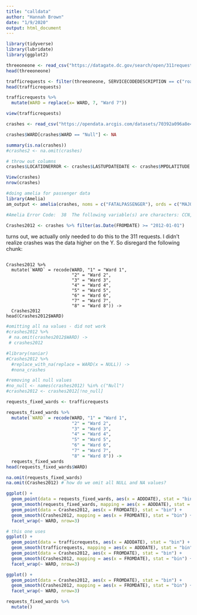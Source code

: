 ```yaml
---
title: "calldata"
author: "Hannah Brown"
date: "1/9/2020"
output: html_document
---
```


```r
library(tidyverse)
library(lubridate)
library(ggplot2)
```


```r
threeoneone <- read_csv("https://datagate.dc.gov/search/open/311requests?daterange=8years&details=true&format=csv")
head(threeoneone)

trafficrequests <- filter(threeoneone, SERVICECODEDESCRIPTION == c("roadway signs","streetlight repair investigation","pothole"))
head(trafficrequests)

trafficrequests %>% 
  mutate(WARD = replace(x= WARD, 7, "Ward 7"))

view(trafficrequests)
```

```r
crashes <- read_csv("https://opendata.arcgis.com/datasets/70392a096a8e431381f1f692aaa06afd_24.csv")

crashes$WARD[crashes$WARD == "Null"] <- NA

summary(is.na(crashes))
#crashes2 <- na.omit(crashes)

# throw out columns
crashes$LOCATIONERROR <- crashes$LASTUPDATEDATE <- crashes$MPDLATITUDE <- crashes$MPDLONGITUDE <- crashes$MPDGEOX <- crashes$MPDGEOY <- crashes$STREETSEGID <- crashes$ROADWAYSEGID <- crashes$MAR_ADDRESS <- crashes$TODATE <- crashes$FATALPASSENGER <- crashes$MAJORINJURIESPASSENGER <- crashes$UNKNOWNINJURIESPASSENGER <- NULL

View(crashes)
nrow(crashes)
```

```r
#doing amelia for passenger data
library(Amelia)
am_output <- amelia(crashes, noms = c("FATALPASSENGER"), ords = c("MAJORINJURIESPASSENGER", "MINORINJURIESPASSENGER", "UNKNOWNINJURIESPASSENGER"))

#Amelia Error Code:  38  The following variable(s) are characters: CCN, ROUTEID, ADDRESS, WARD, EVENTID, NEARESTINTROUTEID, NEARESTINTSTREETNAME, INTAPPROACHDIRECTION, BLOCKKEY, SUBBLOCKKEYYou may have wanted to set this as a ID variable to remove it from the imputation model or as an ordinal or nominal variable to be imputed.  Please set it as either and try again. 
```

```r
Crashes2012 <- crashes %>% filter(as.Date(FROMDATE) >= "2012-01-01")
```

turns out, we actually only needed to do this to the 311 requests. I didn't realize crashes was the data higher on the Y. So disregard the following chunk: 
```

Crashes2012 %>% 
  mutate(`WARD` = recode(WARD, "1" = "Ward 1", 
                         "2" = "Ward 2",
                         "3" = "Ward 3",
                         "4" = "Ward 4",
                         "5" = "Ward 5",
                         "6" = "Ward 6",
                         "7" = "Ward 7",
                         "8" = "Ward 8")) ->
  Crashes2012
head(Crashes2012$WARD)
```

```r
#omitting all na values - did not work
#crashes2012 %>% 
 # na.omit(crashes2012$WARD) ->
 # crashes2012
```

```r
#library(naniar)
#Crashes2012 %>% 
  #replace_with_na(replace = WARD(x = NULL)) ->
  #nona_crashes
```

```r
#removing all null values
#no_null <- names(crashes2012) %in% c("Null")
#crashes2012 <- crashes2012[!no_null]
```

```r

requests_fixed_wards <- trafficrequests

requests_fixed_wards %>% 
  mutate(`WARD` = recode(WARD, "1" = "Ward 1", 
                         "2" = "Ward 2", 
                         "3" = "Ward 3",
                         "4" = "Ward 4",
                         "5" = "Ward 5",
                         "6" = "Ward 6",
                         "7" = "Ward 7",
                         "8" = "Ward 8")) ->
  requests_fixed_wards
head(requests_fixed_wards$WARD)

na.omit(requests_fixed_wards)
na.omit(Crashes2012) # how do we omit all NULL and NA values?
```

```r
ggplot() +
  geom_point(data = requests_fixed_wards, aes(x = ADDDATE), stat = "bin") +
  geom_smooth(requests_fixed_wards, mapping = aes(x = ADDDATE), stat = "bin") +
  geom_point(data = Crashes2012, aes(x = FROMDATE), stat = "bin") +
  geom_smooth(Crashes2012, mapping = aes(x = FROMDATE), stat = "bin") +
  facet_wrap(~ WARD, nrow=3)
```


```r
# this one uses 
ggplot() +
  geom_point(data = trafficrequests, aes(x = ADDDATE), stat = "bin") +
  geom_smooth(trafficrequests, mapping = aes(x = ADDDATE), stat = "bin") +
  geom_point(data = Crashes2012, aes(x = FROMDATE), stat = "bin") +
  geom_smooth(Crashes2012, mapping = aes(x = FROMDATE), stat = "bin") +
  facet_wrap(~ WARD, nrow=3)
```

```r
ggplot() +
  geom_point(data = Crashes2012, aes(x = FROMDATE), stat = "bin") +
  geom_smooth(Crashes2012, mapping = aes(x = FROMDATE), stat = "bin") +
  facet_wrap(~ WARD, nrow=3)
```


```r
requests_fixed_wards %>%
  mutate()
```


